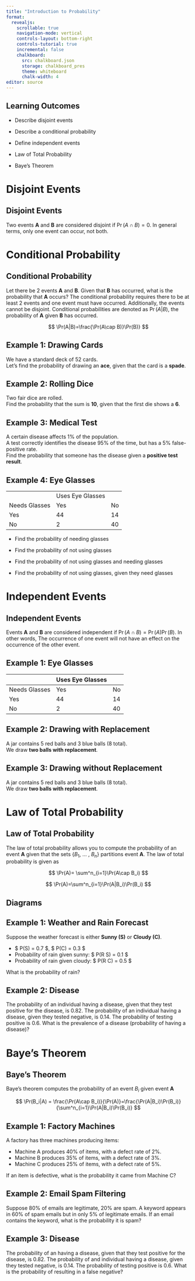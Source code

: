 ```yaml
---
title: "Introduction to Probability"
format:
  revealjs:
    scrollable: true
    navigation-mode: vertical
    controls-layout: bottom-right
    controls-tutorial: true
    incremental: false 
    chalkboard:
      src: chalkboard.json
      storage: chalkboard_pres
      theme: whiteboard
      chalk-width: 4
editor: source
---
```


## Learning Outcomes

-   Describe disjoint events

-   Describe a conditional probability

-   Define independent events

-   Law of Total Probability

-   Baye's Theorem

# Disjoint Events

## Disjoint Events

Two events **A** and **B** are considered disjoint if $\Pr(A\cap B)=0$. In general terms, only one event can occur, not both.


# Conditional Probability

## Conditional Probability

Let there be 2 events **A** and **B**. Given that **B** has occurred, what is the probability that **A** occurs? The conditional probability requires there to be at least 2 events and one event must have occurred. Additionally, the events cannot be disjoint. Conditional probabilities are denoted as $\Pr(A|B)$, the probability of **A** given **B** has occurred.

$$
\Pr(A|B)=\frac{\Pr(A\cap B)}\Pr(B)}
$$



## Example 1: Drawing Cards

We have a standard deck of 52 cards.  
Let’s find the probability of drawing an **ace**, given that the card is a **spade**.


## Example 2: Rolling Dice

Two fair dice are rolled.  
Find the probability that the sum is **10**, given that the first die shows a **6**.


## Example 3: Medical Test

A certain disease affects 1% of the population.  
A test correctly identifies the disease 95% of the time, but has a 5% false-positive rate.  
Find the probability that someone has the disease given a **positive test result**.

## Example 4: Eye Glasses

|               |                  |     |
|---------------|------------------|-----|
|               | Uses Eye Glasses |     |
| Needs Glasses | Yes              | No  |
| Yes           | 44               | 14  |
| No            | 2                | 40  |

-   Find the probability of needing glasses

-   Find the probability of not using glasses

-   Find the probability of not using glasses and needing glasses

-   Find the probability of not using glasses, given they need glasses


# Independent Events

## Independent Events

Events **A** and **B** are considered independent if $\Pr(A\cap B)=\Pr(A)\Pr(B)$. In other words, The occurrence of one event will not have an effect on the occurrence of the other event.

## Example 1: Eye Glasses

|               | Uses Eye Glasses |     |
|---------------|------------------|-----|
| Needs Glasses | Yes              | No  |
| Yes           | 44               | 14  |
| No            | 2                | 40  |

## Example 2: Drawing with Replacement

A jar contains 5 red balls and 3 blue balls (8 total).  
We draw **two balls with replacement**.

## Example 3: Drawing without Replacement

A jar contains 5 red balls and 3 blue balls (8 total).  
We draw **two balls with replacement**.


# Law of Total Probability

## Law of Total Probability

The law of total probability allows you to compute the probability of an event **A** given that the sets {$B_1$, ... , $B_n$} partitions event **A**. The law of total probability is given as

$$
\Pr(A)= \sum^n_{i=1}\Pr(A\cap B_i)
$$

::: fragment
$$
\Pr(A)=\sum^n_{i=1}\Pr(A|B_i)\Pr(B_i)
$$
:::

## Diagrams

## Example 1: Weather and Rain Forecast

Suppose the weather forecast is either **Sunny (S)** or **Cloudy (C)**.

- $ P(S) = 0.7 $, $ P(C) = 0.3 $  
- Probability of rain given sunny: $ P(R \mid S) = 0.1 $  
- Probability of rain given cloudy: $ P(R \mid C) = 0.5 $  

What is the probability of rain?


## Example 2: Disease

The probability of an individual having a disease, given that they test positive for the disease, is 0.82. The probability of an individual having a disease, given they tested negative, is 0.14. The probability of testing positive is 0.6. What is the prevalence of a disease (probability of having a disease)?

# Baye's Theorem

## Baye's Theorem

Baye's theorem computes the probability of an event $B_i$ given event **A**

$$
\Pr(B_i|A) = \frac{\Pr(A\cap B_i)}{\Pr(A)}=\frac{\Pr(A|B_i)\Pr(B_i)}{\sum^n_{i=1}\Pr(A|B_i)\Pr(B_i)}
$$

## Example 1: Factory Machines

A factory has three machines producing items:

- Machine A produces 40% of items, with a defect rate of 2%.  
- Machine B produces 35% of items, with a defect rate of 3%.  
- Machine C produces 25% of items, with a defect rate of 5%.  

If an item is defective, what is the probability it came from Machine C?


## Example 2: Email Spam Filtering

Suppose 80% of emails are legitimate, 20% are spam. A keyword appears in 60% of spam emails but in only 5% of legitimate emails.  If an email contains the keyword, what is the probability it is spam?

## Example 3: Disease

The probability of an having a disease, given that they test positive for the disease, is 0.82. The probability of and individual having a disease, given they tested negative, is 0.14. The probability of testing positive is 0.6. What is the probability of resulting in a false negative?